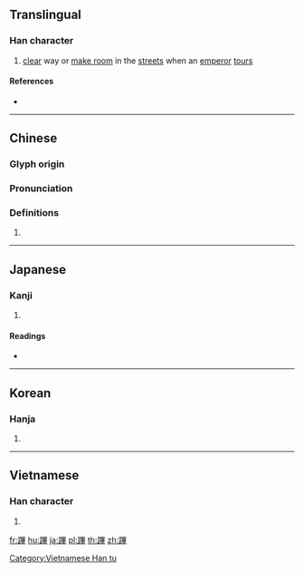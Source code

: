 {{character info/new}}
{{also|跸}}
==Translingual==

===Han character===
{{Han char|rn=157|rad=足|as=11|sn=18|four=66150|canj=RMWTJ|ids=⿰𧾷畢}}

# [[clear]] way or [[make room]] in the [[street]]s when an [[emperor]] [[tour]]s

====References====
* {{Han ref|kx=1231.340|dkj=37783|dj=1704.010|hdz=63728.080|uh=8E55|ud=36437|bh=C2DE|bd=49886}}

----

==Chinese==
{{zh-forms|s=跸}}

===Glyph origin===
{{Han etym}}

===Pronunciation===
{{zh-pron
|m=bì
|c=bat1
|mc=y
|oc=y
|ma=
|cat=v
}}

===Definitions===
{{zh-hanzi}}

# {{rfdef|lang=zh}}

----

==Japanese==

===Kanji===
{{ja-kanji|grade=|rs=足11}}

# {{defn|lang=ja|sort=足11}}

====Readings====
* {{ja-readings|goon=[[ひち]] (hichi)|kanon=[[ひつ]] (hitsu)|kun=[[さきばらい]] (sakibarai)|nanori=}}

----

==Korean==

===Hanja===
{{ko-hanja|hangeul=필|eumhun=|rv=pil|mr=p'il|y=phil}}

# {{defn|lang=ko|sort=足11}}

----

==Vietnamese==

===Han character===
{{vi-readings|rs=足11| hanviet = tất}}

# {{defn|lang=vi|sort=足11}}

[[Category:Vietnamese Han tu]]

[[fr:蹕]]
[[hu:蹕]]
[[ja:蹕]]
[[pl:蹕]]
[[th:蹕]]
[[zh:蹕]]